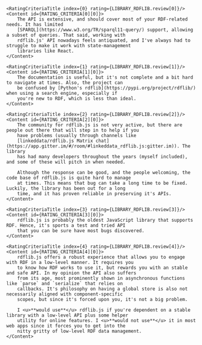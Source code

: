 
<AuthorNote id="review" title="Should you choose rdflib.js?">
    <ReviewHeader library={LIBRARY_RDFLIB}/>

    <RatingCriteriaTitle index={0} rating={LIBRARY_RDFLIB.review[0]}/>
    <Content id={RATING_CRITERIA[0][0]}>
        The API is extensive, and should cover most of your RDF-related needs. It has limited
        [SPARQL](https://www.w3.org/TR/sparql11-query/) support, allowing a subset of queries. That said, working with
        rdflib.js' API nowadays feels antiquated, and I've always had to struggle to make it work with state-management
        libraries like React.
    </Content>

    <RatingCriteriaTitle index={1} rating={LIBRARY_RDFLIB.review[1]}/>
    <Content id={RATING_CRITERIA[1][0]}>
        The documentation is useful, but it's not complete and a bit hard to navigate at times. Also, the project can
        be confused by [Python's rdflib](https://pypi.org/project/rdflib/) when using a search engine, especially if
        you're new to RDF, which is less than ideal.
    </Content>

    <RatingCriteriaTitle index={2} rating={LIBRARY_RDFLIB.review[2]}/>
    <Content id={RATING_CRITERIA[2][0]}>
        The community for rdflib.js is not very active, but there are people out there that will step in to help if you
        have problems (usually through channels like
        [linkeddata/rdflib.js Matrix chat](https://app.gitter.im/#/room/#linkeddata_rdflib.js:gitter.im)). The library
        has had many developers throughout the years (myself included), and some of these will pitch in when needed.

        Although the response can be good, and the people welcoming, the code base of rdflib.js is quite hard to manage
        at times. This means that bug can take a long time to be fixed. Luckily, the library has been out for a long
        time, and it has proven reliable in preserving it's APIs.
    </Content>

    <RatingCriteriaTitle index={3} rating={LIBRARY_RDFLIB.review[3]}/>
    <Content id={RATING_CRITERIA[3][0]}>
        rdflib.js is probably the oldest JavaScript library that supports RDF. Hence, it's sports a test and tried API
        that you can be sure have most bugs discovered.
    </Content>

    <RatingCriteriaTitle index={4} rating={LIBRARY_RDFLIB.review[4]}/>
    <Content id={RATING_CRITERIA[4][0]}>
        rdflib.js offers a robust experience that allows you to engage with RDF in a low-level manner. It requires you
        to know how RDF works to use it, but rewards you with an stable and safe API. In my opinion the API also suffers
        from its age, most prominently shown in asynchronous functions like `parse` and `serialize` that relies on
        callbacks. It's philosophy on having a global store is also not necessarily aligned with component-specific
        scopes, but since it's forced upon you, it's not a big problem.

        I <u>**would use**</u> rdflib.js if you're dependent on a stable library with a low-level API plus some helper
        utility for online features. I <u>**would not use**</u> it in most web apps since it forces you to get into the
        nitty gritty of low-level RDF data management.
    </Content>
</AuthorNote>